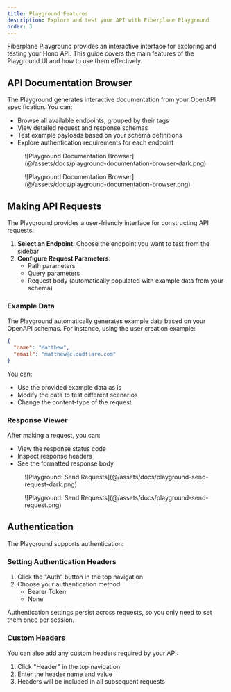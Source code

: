 ```yaml
---
title: Playground Features
description: Explore and test your API with Fiberplane Playground
order: 3
---
```



Fiberplane Playground provides an interactive interface for exploring and testing your Hono API. This guide covers the main features of the Playground UI and how to use them effectively.

## API Documentation Browser

The Playground generates interactive documentation from your OpenAPI specification. You can:

- Browse all available endpoints, grouped by their tags
- View detailed request and response schemas
- Test example payloads based on your schema definitions
- Explore authentication requirements for each endpoint

<figure class="light:sl-hidden">
  ![Playground Documentation
  Browser](@/assets/docs/playground-documentation-browser-dark.png)
</figure>

<figure class="dark:sl-hidden">
  ![Playground Documentation
  Browser](@/assets/docs/playground-documentation-browser.png)
</figure>

## Making API Requests

The Playground provides a user-friendly interface for constructing API requests:

1. **Select an Endpoint**: Choose the endpoint you want to test from the sidebar
2. **Configure Request Parameters**:
   - Path parameters
   - Query parameters
   - Request body (automatically populated with example data from your schema)

### Example Data

The Playground automatically generates example data based on your OpenAPI schemas. For instance, using the user creation example:

```json
{
  "name": "Matthew",
  "email": "matthew@cloudflare.com"
}
```

You can:

- Use the provided example data as is
- Modify the data to test different scenarios
- Change the content-type of the request

### Response Viewer

After making a request, you can:

- View the response status code
- Inspect response headers
- See the formatted response body

<figure class="light:sl-hidden">
  ![Playground: Send Requests](@/assets/docs/playground-send-request-dark.png)
</figure>

<figure class="dark:sl-hidden">
  ![Playground: Send Requests](@/assets/docs/playground-send-request.png)
</figure>

## Authentication

The Playground supports authentication:

### Setting Authentication Headers

1. Click the "Auth" button in the top navigation
2. Choose your authentication method:
   - Bearer Token
   - None

<Aside type="tip">
  Authentication settings persist across requests, so you only need to set them
  once per session.
</Aside>

### Custom Headers

You can also add any custom headers required by your API:

1. Click "Header" in the top navigation
2. Enter the header name and value
3. Headers will be included in all subsequent requests
